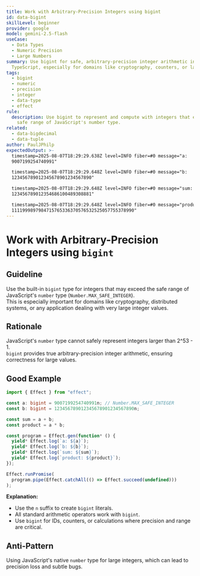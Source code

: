 ```yaml
---
title: Work with Arbitrary-Precision Integers using bigint
id: data-bigint
skillLevel: beginner
provider: google
model: gemini-2.5-flash
useCase:
  - Data Types
  - Numeric Precision
  - Large Numbers
summary: Use bigint for safe, arbitrary-precision integer arithmetic in
  TypeScript, especially for domains like cryptography, counters, or large IDs.
tags:
  - bigint
  - numeric
  - precision
  - integer
  - data-type
  - effect
rule:
  description: Use bigint to represent and compute with integers that exceed the
    safe range of JavaScript's number type.
related:
  - data-bigdecimal
  - data-tuple
author: PaulJPhilp
expectedOutput: >-
  timestamp=2025-08-07T18:29:29.638Z level=INFO fiber=#0 message="a:
  9007199254740991"

  timestamp=2025-08-07T18:29:29.648Z level=INFO fiber=#0 message="b:
  123456789012345678901234567890"

  timestamp=2025-08-07T18:29:29.648Z level=INFO fiber=#0 message="sum:
  123456789012354686100489308881"

  timestamp=2025-08-07T18:29:29.648Z level=INFO fiber=#0 message="product:
  1111999897984715765336370576532525057755378990"
---
```


# Work with Arbitrary-Precision Integers using `bigint`

## Guideline

Use the built-in `bigint` type for integers that may exceed the safe range of JavaScript's `number` type (`Number.MAX_SAFE_INTEGER`).  
This is especially important for domains like cryptography, distributed systems, or any application dealing with very large integer values.

## Rationale

JavaScript's `number` type cannot safely represent integers larger than 2^53 - 1.  
`bigint` provides true arbitrary-precision integer arithmetic, ensuring correctness for large values.

## Good Example

```typescript
import { Effect } from "effect";

const a: bigint = 9007199254740991n; // Number.MAX_SAFE_INTEGER
const b: bigint = 123456789012345678901234567890n;

const sum = a + b;
const product = a * b;

const program = Effect.gen(function* () {
  yield* Effect.log(`a: ${a}`);
  yield* Effect.log(`b: ${b}`);
  yield* Effect.log(`sum: ${sum}`);
  yield* Effect.log(`product: ${product}`);
});

Effect.runPromise(
  program.pipe(Effect.catchAll(() => Effect.succeed(undefined)))
);

```

**Explanation:**  
- Use the `n` suffix to create `bigint` literals.
- All standard arithmetic operators work with `bigint`.
- Use `bigint` for IDs, counters, or calculations where precision and range are critical.

## Anti-Pattern

Using JavaScript's native `number` type for large integers, which can lead to precision loss and subtle bugs. 